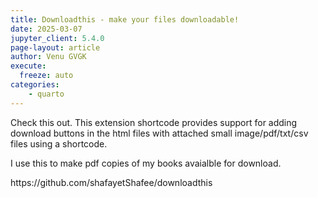 ```yaml
---
title: Downloadthis - make your files downloadable!
date: 2025-03-07
jupyter_client: 5.4.0
page-layout: article
author: Venu GVGK
execute:
  freeze: auto
categories:
    - quarto
---
```


Check this out. This extension shortcode provides support for adding download buttons in the html files with attached small image/pdf/txt/csv files using a shortcode.

I use this to make pdf copies of my books avaialble for download. 

https://github.com/shafayetShafee/downloadthis